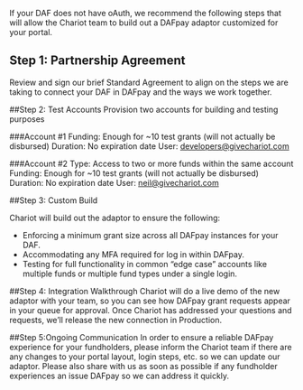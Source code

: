 If your DAF does not have oAuth, we recommend the following steps that will allow the Chariot team to build out a DAFpay adaptor customized for your portal. 

## Step 1: Partnership Agreement
Review and sign our brief Standard Agreement to align on the steps we are taking to connect your DAF in DAFpay and the ways we work together.

##Step 2: Test Accounts
Provision two accounts for building and testing purposes

###Account #1
Funding: Enough for ~10 test grants (will not actually be disbursed)
Duration: No expiration date
User: developers@givechariot.com

###Account #2
Type: Access to two or more funds within the same account
Funding: Enough for ~10 test grants (will not actually be disbursed)
Duration: No expiration date
User: neil@givechariot.com

##Step 3: Custom Build

Chariot will build out the adaptor to ensure the following:
- Enforcing a minimum grant size across all DAFpay instances for your DAF.
- Accommodating any MFA required for log in within DAFpay.  
- Testing for full functionality in common “edge case” accounts like multiple funds or multiple fund types under a single login.

##Step 4: Integration Walkthrough
Chariot will do a live demo of the new adaptor with your team, so you can see how DAFpay grant requests appear in your queue for approval.
Once Chariot has addressed your questions and requests, we’ll release the new connection in Production. 

##Step 5:Ongoing Communication
In order to ensure a reliable DAFpay experience for your fundholders, please inform the Chariot team if there are any changes to your portal layout, login steps, etc. so we can update our adaptor. 
Please also share with us as soon as possible if any fundholder experiences an issue DAFpay so we can address it quickly.
